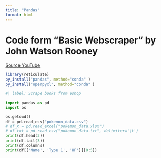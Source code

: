 ```yaml
---
title: "Pandas"
format: html
---
```


# Code form "Basic Webscraper" by John Watson Rooney
[Source YouTube](https://www.youtube.com/watch?v=vmEHCJofslg)

```r
library(reticulate)
py_install("pandas", method="conda" )
py_install("openpyxl", method="conda" )
```


```python
#| label: Scrape books from eshop

import pandas as pd
import os

os.getcwd()
df = pd.read_csv("pokemon_data.csv")
# df_x = pd.read_excel("pokemon_data.xlsx")
# df_txt = pd.read_csv("pokemon_data.txt", delimiter='\t')
print(df.head(3))
print(df.tail(3))
print(df.columns)
print(df[['Name', 'Type 1', 'HP']][0:5])


 ```
